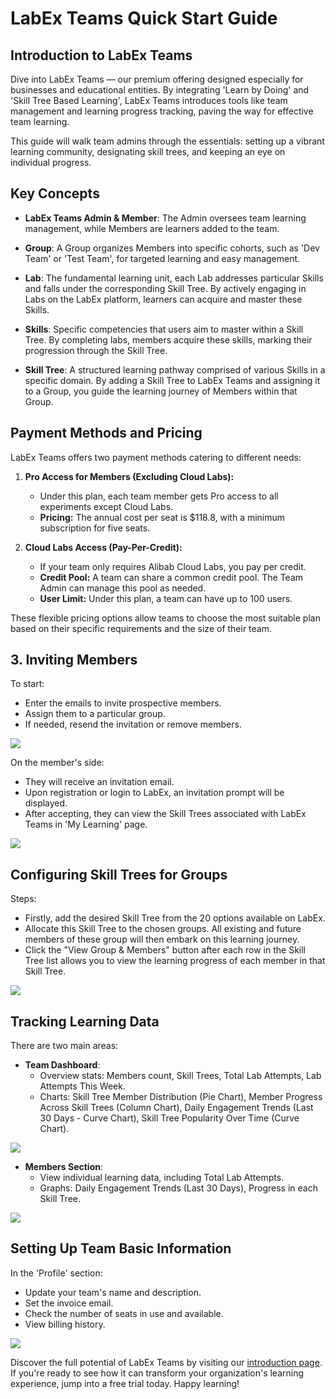 # LabEx Teams Quick Start Guide

## Introduction to LabEx Teams

Dive into LabEx Teams — our premium offering designed especially for businesses and educational entities. By integrating 'Learn by Doing' and 'Skill Tree Based Learning', LabEx Teams introduces tools like team management and learning progress tracking, paving the way for effective team learning.

This guide will walk team admins through the essentials: setting up a vibrant learning community, designating skill trees, and keeping an eye on individual progress.


## Key Concepts

* **LabEx Teams Admin & Member**: The Admin oversees team learning management, while Members are learners added to the team.

* **Group**: A Group organizes Members into specific cohorts, such as 'Dev Team' or 'Test Team', for targeted learning and easy management.

* **Lab**: The fundamental learning unit, each Lab addresses particular Skills and falls under the corresponding Skill Tree. By actively engaging in Labs on the LabEx platform, learners can acquire and master these Skills.

* **Skills**: Specific competencies that users aim to master within a Skill Tree. By completing labs, members acquire these skills, marking their progression through the Skill Tree.

* **Skill Tree**: A structured learning pathway comprised of various Skills in a specific domain. By adding a Skill Tree to LabEx Teams and assigning it to a Group, you guide the learning journey of Members within that Group.


## Payment Methods and Pricing

LabEx Teams offers two payment methods catering to different needs:

1. **Pro Access for Members (Excluding Cloud Labs):**
   - Under this plan, each team member gets Pro access to all experiments except Cloud Labs.
   - **Pricing:** The annual cost per seat is $118.8, with a minimum subscription for five seats.

2. **Cloud Labs Access (Pay-Per-Credit):**
   - If your team only requires Alibab Cloud Labs, you pay per credit.
   - **Credit Pool:** A team can share a common credit pool. The Team Admin can manage this pool as needed.
   - **User Limit:** Under this plan, a team can have up to 100 users.

These flexible pricing options allow teams to choose the most suitable plan based on their specific requirements and the size of their team.

## 3. Inviting Members

To start:
* Enter the emails to invite prospective members.
* Assign them to a particular group.
* If needed, resend the invitation or remove members.

![](https://file.labex.io/upload/u/1/YWWT1B4itRgR.png)

On the member's side:
* They will receive an invitation email.
* Upon registration or login to LabEx, an invitation prompt will be displayed.
* After accepting, they can view the Skill Trees associated with LabEx Teams in 'My Learning' page.

![](https://file.labex.io/upload/u/1/82fI65jxlbTE.png)


## Configuring Skill Trees for Groups

Steps:
* Firstly, add the desired Skill Tree from the 20 options available on LabEx.
* Allocate this Skill Tree to the chosen groups. All existing and future members of these group will then embark on this learning journey.
* Click the "View Group & Members" button after each row in the Skill Tree list allows you to view the learning progress of each member in that Skill Tree.

![](https://file.labex.io/upload/u/1/ZSRxz1zwffIB.png)

## Tracking Learning Data

There are two main areas:

* **Team Dashboard**:
  - Overview stats: Members count, Skill Trees, Total Lab Attempts, Lab Attempts This Week.
  - Charts: Skill Tree Member Distribution (Pie Chart), Member Progress Across Skill Trees (Column Chart), Daily Engagement Trends (Last 30 Days - Curve Chart), Skill Tree Popularity Over Time (Curve Chart).

![](https://file.labex.io/upload/u/1/A79g9kbKm8zb.png)


* **Members Section**:
  - View individual learning data, including Total Lab Attempts.
  - Graphs: Daily Engagement Trends (Last 30 Days), Progress in each Skill Tree.

![](https://file.labex.io/upload/u/1/V9S4QcLX9oVG.png)


## Setting Up Team Basic Information

In the 'Profile' section:

* Update your team's name and description.
* Set the invoice email.
* Check the number of seats in use and available.
* View billing history.

![](https://file.labex.io/upload/u/1/VCDXtXbX9vG8.png)


Discover the full potential of LabEx Teams by visiting our [introduction page](https://labex.io/business). If you're ready to see how it can transform your organization's learning experience, jump into a free trial today. Happy learning!

